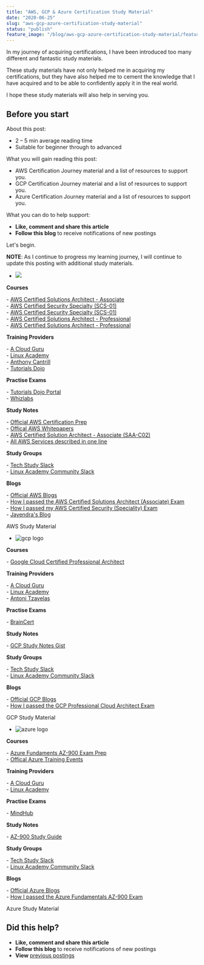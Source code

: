 ```yaml
---
title: "AWS, GCP & Azure Certification Study Material"
date: "2020-06-25"
slug: "aws-gcp-azure-certification-study-material"
status: "publish"
feature_image: "/blog/aws-gcp-azure-certification-study-material/feature-image.png"
---
```


In my journey of acquiring certifications, I have been introduced too many different and fantastic study materials.

These study materials have not only helped me in acquiring my certifications, but they have also helped me to cement the knowledge that I have acquired and to be able to confidently apply it in the real world.

I hope these study materials will also help in serving you.

## Before you start

About this post:

*   2 – 5 min average reading time
*   Suitable for beginner through to advanced

What you will gain reading this post:

*   AWS Certification Journey material and a list of resources to support you.
*   GCP Certification Journey material and a list of resources to support you.
*   Azure Certification Journey material and a list of resources to support you.

What you can do to help support:

*   **Like, comment and share this article**
*   **Follow this blog** to receive notifications of new postings

Let's begin.

**NOTE**: As I continue to progress my learning journey, I will continue to update this posting with additional study materials.

*   ![](/blog/aws-gcp-azure-certification-study-material/inline-1.png)

**Courses**

\- [AWS Certified Solutions Architect - Associate](https://www.udemy.com/course/aws-certified-solutions-architect-associate/)  
\- [AWS Certified Security Specialty (SCS-01)](https://linuxacademy.com/course/aws-certified-security-specialty-certification/)  
\- [AWS Certified Security Specialty (SCS-01)](https://acloud.guru/learn/aws-certified-security-specialty)  
\- [AWS Certified Solutions Architect - Professional](https://www.udemy.com/course/aws-solutions-architect-professional/)  
\- [AWS Certified Solutions Architect - Professional](https://learn.cantrill.io/p/aws-certified-solutions-architect-professional)

**Training Providers**

\- [A Cloud Guru](https://acloud.guru/)  
\- [Linux Academy](https://linuxacademy.com/)  
\- [Anthony Cantrill](https://cantrill.io/)  
\- [Tutorials Dojo](https://tutorialsdojo.com/)

**Practise Exams**

\- [Tutorials Dojo Portal](https://portal.tutorialsdojo.com/)  
\- [Whizlabs](https://www.whizlabs.com/)

**Study Notes**

\- [Official AWS Certification Prep](https://aws.amazon.com/certification/certification-prep/)  
\- [Offical AWS Whitepapers](https://aws.amazon.com/whitepapers/?whitepapers-main.sort-by=item.additionalFields.sortDate&whitepapers-main.sort-order=desc)  
\- [AWS Certified Solution Architect - Associate (SAA-C02)](https://github.com/alozano-77/AWS-SAA-C02-Course)  
\- [All AWS Services described in one line](https://adayinthelifeof.nl/2020/05/20/aws.html)

**Study Groups**

\- [Tech Study Slack](https://techstudyslack.com/)  
\- [Linux Academy Community Slack](https://linuxacademy-community-slack.herokuapp.com/)

**Blogs**

\- [Official AWS Blogs](https://aws.amazon.com/blogs/aws/)  
\- [How I passed the AWS Certified Solutions Architect (Associate) Exam](https://robertleggett.blog/2018/12/02/how-i-passed-the-aws-certified-solution-architect-associate-exam/)  
\- [How I passed my AWS Certified Security (Speciality) Exam](https://robertleggett.blog/2020/11/03/how-i-passed-my-aws-certified-security-speciality-exam/)  
\- [Jayendra's Blog](https://jayendrapatil.com/)

AWS Study Material

*   ![gcp logo](/blog/aws-gcp-azure-certification-study-material/inline-2.png)

**Courses**

\- [Google Cloud Certified Professional Architect](https://linuxacademy.com/course/google-cloud-certified-professional-cloud-architect/)

**Training Providers**

\- [A Cloud Guru](https://acloud.guru/)  
\- [Linux Academy](https://linuxacademy.com/)  
\- [Antoni Tzavelas](https://training.antonit.com/)

**Practise Exams**

\- [BrainCert](https://www.braincert.com/)

**Study Notes**

\- [GCP Study Notes Gist](https://gist.github.com/dmunn/9874418f620b8aaf91d12507a91563ad)

**Study Groups**

\- [Tech Study Slack](https://techstudyslack.com/)  
\- [Linux Academy Community Slack](https://linuxacademy-community-slack.herokuapp.com/)

**Blogs**

\- [Official GCP Blogs](https://cloud.google.com/blog/)  
\- [How I passed the GCP Professional Cloud Architect Exam](https://robertleggett.blog/2019/09/21/how-i-passed-the-gcp-professional-cloud-architect-exam/)

GCP Study Material

*   ![azure logo](/blog/aws-gcp-azure-certification-study-material/inline-3.png)

**Courses**

\- [Azure Fundaments AZ-900 Exam Prep](https://linuxacademy.com/course/microsoft-azure-fundamentals-az-900-exam-prep/)  
\- [Offical Azure Training Events](https://azure.microsoft.com/en-ca/community/events/)

**Training Providers**

\- [A Cloud Guru](https://acloud.guru/)  
\- [Linux Academy](https://linuxacademy.com/)

**Practise Exams**

\- [MindHub](https://au.mindhub.com/shop/microsoft?facetValueFilter=tenant~content-type%3Apractice-tests%2Ctenant~certification%3Amicrosoft-azure-administrator)

**Study Notes**

\- [AZ-900 Study Guide](https://github.com/AzureMentor/Azure-AZ-900-Study-Guide)

**Study Groups**

\- [Tech Study Slack](https://techstudyslack.com/)  
\- [Linux Academy Community Slack](https://linuxacademy-community-slack.herokuapp.com/)

**Blogs**

\- [Official Azure Blogs](https://azure.microsoft.com/en-us/blog/)  
\- [How I passed the Azure Fundamentals AZ-900 Exam](https://robertleggett.blog/2020/06/17/how-i-passed-my-azure-fundamentals-az-900-exam/)

Azure Study Material

## Did this help?

*   **Like, comment and share this article**
*   **Follow this blog** to receive notifications of new postings
*   **View** [previous postings](https://robertleggett.blog/)
